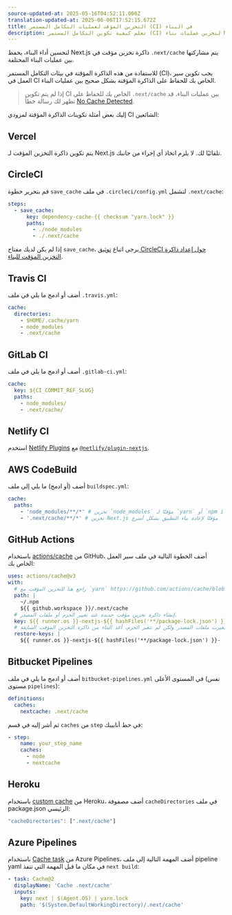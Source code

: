 ```yaml
---
source-updated-at: 2025-05-16T04:52:11.000Z
translation-updated-at: 2025-06-06T17:52:15.672Z
title: التخزين المؤقت لعمليات التكامل المستمر (CI) في البناء
description: تعلم كيفية تكوين التكامل المستمر (CI) لتخزين عمليات بناء Next.js مؤقتًا
---
```


لتحسين أداء البناء، يحفظ Next.js ذاكرة تخزين مؤقت في `.next/cache` يتم مشاركتها بين عمليات البناء المختلفة.

للاستفادة من هذه الذاكرة المؤقتة في بيئات التكامل المستمر (CI)، يجب تكوين سير العمل في CI الخاص بك للحفاظ على الذاكرة المؤقتة بشكل صحيح بين عمليات البناء.

> إذا لم يتم تكوين CI الخاص بك للحفاظ على `.next/cache` بين عمليات البناء، قد تظهر لك رسالة خطأ [No Cache Detected](/docs/messages/no-cache).

إليك بعض أمثلة تكوينات الذاكرة المؤقتة لمزودي CI الشائعين:

## Vercel

يتم تكوين ذاكرة التخزين المؤقت لـ Next.js تلقائيًا لك. لا يلزم اتخاذ أي إجراء من جانبك.

## CircleCI

قم بتحرير خطوة `save_cache` في ملف `.circleci/config.yml` لتشمل `.next/cache`:

```yaml
steps:
  - save_cache:
      key: dependency-cache-{{ checksum "yarn.lock" }}
      paths:
        - ./node_modules
        - ./.next/cache
```

إذا لم يكن لديك مفتاح `save_cache`، يرجى اتباع [توثيق CircleCI حول إعداد ذاكرة التخزين المؤقت للبناء](https://circleci.com/docs/2.0/caching/).

## Travis CI

أضف أو ادمج ما يلي في ملف `.travis.yml`:

```yaml
cache:
  directories:
    - $HOME/.cache/yarn
    - node_modules
    - .next/cache
```

## GitLab CI

أضف أو ادمج ما يلي في ملف `.gitlab-ci.yml`:

```yaml
cache:
  key: ${CI_COMMIT_REF_SLUG}
  paths:
    - node_modules/
    - .next/cache/
```

## Netlify CI

استخدم [Netlify Plugins](https://www.netlify.com/products/build/plugins/) مع [`@netlify/plugin-nextjs`](https://www.npmjs.com/package/@netlify/plugin-nextjs).

## AWS CodeBuild

أضف (أو ادمج) ما يلي إلى ملف `buildspec.yml`:

```yaml
cache:
  paths:
    - 'node_modules/**/*' # تخزين `node_modules` مؤقتًا لـ `yarn` أو `npm i` أسرع
    - '.next/cache/**/*' # تخزين Next.js مؤقتًا لإعادة بناء التطبيق بشكل أسرع
```

## GitHub Actions

باستخدام [actions/cache](https://github.com/actions/cache) من GitHub، أضف الخطوة التالية في ملف سير العمل الخاص بك:

```yaml
uses: actions/cache@v3
with:
  # راجع هنا للتخزين المؤقت مع `yarn` https://github.com/actions/cache/blob/main/examples.md#node---yarn أو يمكنك الاستفادة من التخزين المؤقت مع actions/setup-node https://github.com/actions/setup-node
  path: |
    ~/.npm
    ${{ github.workspace }}/.next/cache
  # إنشاء ذاكرة تخزين مؤقت جديدة عند تغيير الحزم أو ملفات المصدر.
  key: ${{ runner.os }}-nextjs-${{ hashFiles('**/package-lock.json') }}-${{ hashFiles('**/*.js', '**/*.jsx', '**/*.ts', '**/*.tsx') }}
  # إذا تغيرت ملفات المصدر ولكن لم تتغير الحزم، أعد البناء من ذاكرة التخزين المؤقت السابقة.
  restore-keys: |
    ${{ runner.os }}-nextjs-${{ hashFiles('**/package-lock.json') }}-
```

## Bitbucket Pipelines

أضف أو ادمج ما يلي في ملف `bitbucket-pipelines.yml` في المستوى الأعلى (نفس مستوى `pipelines`):

```yaml
definitions:
  caches:
    nextcache: .next/cache
```

ثم أشر إليه في قسم `caches` من `step` في خط أنابيبك:

```yaml
- step:
    name: your_step_name
    caches:
      - node
      - nextcache
```

## Heroku

باستخدام [custom cache](https://devcenter.heroku.com/articles/nodejs-support#custom-caching) من Heroku، أضف مصفوفة `cacheDirectories` في ملف package.json الرئيسي:

```javascript
"cacheDirectories": [".next/cache"]
```

## Azure Pipelines

باستخدام [Cache task](https://docs.microsoft.com/en-us/azure/devops/pipelines/tasks/utility/cache) من Azure Pipelines، أضف المهمة التالية إلى ملف pipeline yaml في مكان ما قبل المهمة التي تنفذ `next build`:

```yaml
- task: Cache@2
  displayName: 'Cache .next/cache'
  inputs:
    key: next | $(Agent.OS) | yarn.lock
    path: '$(System.DefaultWorkingDirectory)/.next/cache'
```
